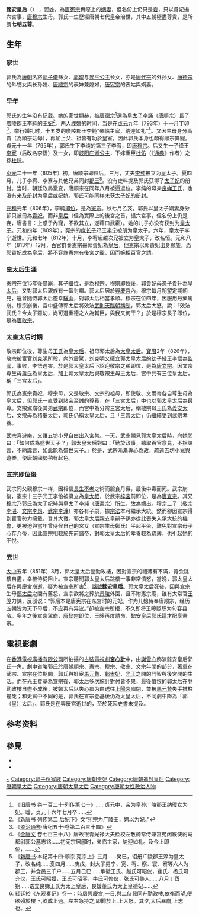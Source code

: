 {{主条目消歧义|'''懿安皇后'''重定向至此，此外'''懿安皇后'''亦可指[[明熹宗|明熹宗]][[孝哀悊皇后|皇后张氏]]}}
{{Otheruses
|subject=[[唐憲宗|唐憲宗]]皇后郭氏
|other=其他姓'''郭'''的皇后
|郭皇后}}
{{東亞女性歷史人物
|名稱=懿安皇后
|身份=太皇太后
|畫像=
|說明=
|姓=郭
|名=
|姓名=
|字=
|官職=
|封爵=
|位號=郡[[王妃|王妃]]、（?[[储君配偶|太子妃]]）、[[貴妃|貴妃]]、[[皇太后|皇太后]]、[[太皇太后|太皇太后]]
|封號=王妃→貴妃→太后→太皇太后
|御稱號=
|湯沐邑=
|徽號=
|宮號1=
|宮號2=
|神號=
|尊號=
|乳名=
|幼名=
|兒名=
|童名=
|小字=
|號=
|法號=
|院號=
|其他名號=
|出生年=
|出生地=
|婚年=贞元九年（793年）
|逝世年=[[大中_(唐朝)|大中]]五年（851年，71-72歲）
|逝世地=[[兴庆宫|兴庆宫]]
|諡號=懿安皇后
|墳墓=[[唐景陵|景陵]]外園
|父親=代國公[[郭曖|郭曖]]
|嫡母=
|母親=[[昇平公主|齊國昭懿公主]]
|夫=[[唐宪宗|憲宗章武皇帝李純]]
|婚姻名分=郡王妃、?[[储君配偶|太子妃]]、贵妃
|夫之父=順宗安皇帝[[李誦|李誦]]
|夫之母=[[莊憲皇后|莊憲皇后]]
|夫之嫡母=
|夫之元配=
|夫之正室=
|夫之繼室=
|夫之平妻=
|夫之側室=[[紀美人_(唐憲宗)|紀美人]]、[[孝明鄭皇后|鄭氏]]、[[杜秋娘|杜秋娘]]
|兄弟=[[郭釗|郭釗]]（兄） 郭鏦（兄）
|姊妹=李昭妻  *是姊是妹有爭議
|嫡兄弟=
|嫡姊妹=
|庶兄弟=
|庶姊妹=
|同胞兄弟=
|同胞姊妹=
|異母兄弟=
|異母姊妹=
|異父兄弟=
|異父姊妹=
|繼兄弟=
|繼姊妹=
|子=[[唐穆宗|穆宗文惠皇帝李恒]]、絳王[[李悟_(绛王)|李悟]]
|女=[[岐陽莊淑公主|岐陽莊淑公主]]李氏
|繼子=[[李宁_(唐朝)|惠昭太子]]李宁、宣宗獻文皇帝[[唐宣宗|李忱]]
|繼女=
|注釋=
|其他親屬=祖父: [[郭子儀|郭子儀]]<br>外祖父: [[唐代宗|代宗孝武皇帝李豫]]<br>媳婦:[[恭僖皇后|恭僖皇后]]、[[貞獻皇后|貞獻皇后]]、[[韦妃_(唐穆宗)|宣懿皇后]]<br>孫: [[唐敬宗|敬宗昭愍皇帝李湛]]、[[唐文宗|文宗昭獻皇帝李昂]]、[[唐武宗|武宗昭肅皇帝李炎]]、懷懿太子[[李凑|李凑]]、安王[[李溶|李溶]]、新安郡王李洙、高平郡王李滂<br>孫媳婦: [[郭贵妃_(唐敬宗)|郭贵妃]]、[[王德妃_(唐文宗)|王德妃]]、[[楊賢妃_(唐文宗)|楊賢妃]]、[[王才人_(唐武宗)|王贤妃]]<br>曾孫: 悼懷太子[[李普_(唐朝)|李普]]、梁王[[李休复|李休复]]、襄王[[李執中_(唐朝)|李执中]]、纪王[[李言扬|李言扬]]、陈王[[李成美|李成美]]、莊恪太子[[李永_(唐朝)|李永]]、蒋王[[李宗俭|李宗俭]]、杞王[[李峻_(唐朝)|李峻]]、益王[[李峴_(益王)|李岘]]、兗王[[李岐|李岐]]、德王[[李峄_(皇子)|李峄]]、昌王[[李嵯|李嵯]]
}}
'''懿安皇后'''（{{bd|8世纪||851年||catIdx=G}}）<!-- 生年无具体记载。如有发现，请提供来源。 -->，[[郭姓|郭姓]]，為[[唐宪宗|唐宪宗]]實際上的[[嫡妻|嫡妻]]，但名份上仍只是[[妾|妾]]，只以貴妃攝六宮事，[[唐穆宗|唐穆宗]]生母。郭氏一生歷經唐朝七代皇帝治世，其中五朝極盡尊貴，是所謂'''七朝五尊'''。

==生年==
=== 家世 ===
郭氏為[[唐朝|唐朝]]名將[[郭子儀|郭子儀]]孫女、[[郭曖|郭曖]]与[[昇平公主|昇平公主]]长女，亦是[[唐代宗|唐代宗]]的外孙女、[[唐德宗|唐德宗]]的外甥女與长孙媳、[[唐顺宗|唐顺宗]]的表妹兼媳婦，[[唐宪宗|唐宪宗]]的表姑與嫡妻。

=== 早年 ===

郭氏的生年没有记载。她的家世顯赫，被[[唐德宗|唐德宗]]<ref>《[[旧唐书|旧唐书]] 卷一百二十·列传第七十》......贞元中，帝为皇孙广陵郡王纳暧女为妃。暧，贞元十六年七月卒......</ref>選為[[储君|皇太子]][[唐顺宗|李誦]]（唐順宗）長子廣陵郡王李純的[[王妃|王妃]]<ref>《[[新唐书|新唐书]] 列传第二 后妃下》文“宪宗为广陵王，娉以为妃。”</ref>。两人成婚的时间，当是在[[貞元_(唐朝)|贞元]]九年（793年）十一月丁卯<ref>《[[资治通鉴|资治通鉴]]·唐纪五十·卷第二百三十四》</ref>。举行婚礼时，十五岁的廣陵郡王李純“亲临主家，纳迎如礼”<ref>《[[全唐文|全唐文]] 卷七百三十八》唐故银青光禄大夫检校左散骑常侍兼宫苑闲厩使驸马都尉郭公墓志铭......初宪宗居邸时，亲临主家，纳迎如礼。及今上即位，......</ref>。又因生母身分高貴（為順宗姑母），再加上父、祖皆有功於皇室，因此郭氏本身也頗得順宗異寵。貞元十一年（795年），郭氏生下李纯的第三子李宥，即[[唐穆宗|唐穆宗]]。后又生一子绛王[[李悟_(绛王)|李寮]]（后改名李悟）及一女，即[[岐阳庄淑公主|岐阳庄淑公主]]，下嫁重臣[[杜佑|杜佑]]（《[[通典|通典]]》作者）之孫[[杜悰|杜悰]]。

[[貞元_(唐朝)|贞元]]二十一年（805年）初，唐顺宗即位后，三月，丈夫[[唐宪宗|李纯]]被立为皇太子。夏四月，儿子李宥、李寮与其他兄弟同封[[郡王|郡王]]<ref>《[[新唐书|新唐书]]·本纪第十四·顺宗 宪宗上》三月......癸巳，诏册广陵郡王淳为皇太子，改名纯......夏四月......庚戌，封太子男宁、宽、宥、察、寰、寮等六人为郡王，并食邑三千户......五月己巳......承徽王氏、赵氏可昭仪，崔氏、杨氏可充仪，王氏可昭媛，王氏可昭容，牛氏可修仪，张氏可美人......八月丁酉朔......诰立良娣王氏为太上皇后，良媛董氏为太上皇德妃......</ref>。没有史料提及郭氏获得了[[太子妃|太子妃]]的册封。当时，朝廷政局激变，唐顺宗在同年八月被逼退位。李纯的母亲[[莊憲皇后|良娣王氏]]，也没有来及册封为皇后或妃嫔。郭氏可能同样未获[[太子妃|太子妃]]的册封。

[[元和_(唐朝)|元和]]元年（806年），李純[[即位|即位]]，是為[[唐宪宗|憲宗]]。秋七月乙亥，郭氏以皇太子嫡妻身分卻只被冊為[[貴妃|貴妃]]，而非[[皇后|皇后]]（但為實際上的後宮之首，攝六宮事，但名份上仍是妾，唐書言：上惑于內寵，不欲其立，遂藉口武霍）。她的儿子亦没有获封为[[储君|皇太子]]。元和四年（809年），宪宗的[[庶长子|庶长子]]邓王[[李宁_(唐朝)|李宁]]被册为皇太子。六年，皇太子李宁逝世。元和七年（812年）十月，李宥超越次兄被立为皇太子，改名恒。元和八年（813年）12月，百官群奏憲宗冊郭貴妃為[[皇后|皇后]]，但憲宗以郭貴妃出身顯族，恐郭貴妃成為皇后，將不容許憲宗有後宮之寵，因而婉拒百官之請。

=== 皇太后生涯 ===
憲宗在位15年後暴崩，其子繼位，是為[[唐穆宗|穆宗]]。穆宗即位後，郭貴妃[[母憑子貴|母憑子貴]]升為[[皇太后|皇太后]]，又對郭太后親族有一番封贈。郭太后居於[[興慶宮|興慶宮]]內，穆宗每月朔望定期朝見，還曾隨侍郭太后遊幸[[驪山|驪山]]，對郭太后相當孝順。穆宗在位四年，因服用丹藥駕崩。穆宗崩後，宮中盛傳郭太后將效法[[武則天|武則天]][[臨朝稱制|臨朝稱制]]，郭太后大怒，說：「效法武氏？今太子雖幼，尚可選重德之人為輔臣，與我又何干？」於是穆宗長子即位，是為[[唐敬宗|唐敬宗]]。

=== 太皇太后时期 ===
敬宗即位後，尊生母[[恭僖皇后|王氏]]為[[皇太后|皇太后]]、祖母郭太后為[[太皇太后|太皇太后]]。[[寶曆_(唐朝)|寶曆]]2年（826年），敬宗被宦官[[刘克明_(唐朝)|刘克明]]所殺，內外震驚，刘克明又擁立郭太皇太后的幼子絳王李悟為[[監國|監國]]，事败，李悟遇害。於是郭太皇太后下詔迎敬宗之弟即位，是為[[唐文宗|唐文宗]]。因文宗尊生母[[貞獻皇后|蕭氏]]為皇太后，加上郭太皇太后與敬宗生母王太后，宮中共有三位皇太后，稱「三宮太后」。

郭氏為憲宗貴妃、穆宗母，又是敬宗、文宗的祖母，即使敬、文兩帝各自尊生母為皇太后，但郭氏一直受到諸帝至誠的尊養，在「三宮太后」中也以郭太皇太后為最尊。文宗駕崩後其弟[[唐武宗|武宗]]即位，而宮中為分辨三宮太后，稱敬宗母王氏為[[恭僖皇后|義安太后]]，文宗母為[[貞獻皇后|積慶太后]]，郭氏仍稱太皇太后，且「三宮太后」仍繼續受到武宗孝養。

武宗喜遊樂，又讓五坊小兒自由出入宮禁。一天，武宗朝見郭太皇太后時，向她問曰：「如何成為盛世天子？」郭太皇太后對曰：「勤於政事，聽取百官意見，不拒諫言，不納讒言，如此能為盛世天子。」於是，武宗漸漸專心為政，疏遠五坊小兒與遊樂，使唐朝國勢稍有起色。

=== 宣宗即位後 ===
武宗同父親穆宗一样，因相信[[長生不老|長生不老]]之術而服食丹藥，最後中毒而死。武宗崩後，憲宗十三子光王李怡被擁立為[[皇太叔|皇太叔]]，於武宗[[梓宮|梓宮]]前即位，是為[[唐宣宗|唐宣宗]]。其兄[[唐穆宗|穆宗]]乃郭氏為太子妃時與皇太子李純（[[唐宪宗|唐憲宗]]）所生，故為嫡出。穆宗三子（[[唐敬宗|敬宗李湛]]、[[唐文宗|文宗李昂]]、[[唐武宗|武宗李瀍]]）亦各有子嗣，據[[宗法|宗法]]本可繼承大統。然而卻因宣宗得到宦官勢力擁戴，登其大寶。郭太皇太后親支皇嗣子孫亦從此喪失入承大統的機會，更被迫與當年曾侍候自己的宮女（宣宗生母鄭氏）平起平坐，難免對宣宗母子心存介蒂，因此宣宗相較於先前諸帝，對郭太皇太后的孝養較為疏薄，也引起她的不悅。

=== 去世 ===
[[大中_(唐朝)|大中]]五年（851年）3月，郭太皇太后登勤政樓，因對宣宗的禮薄有不滿，竟欲跳樓自盡，幸被侍從阻止。宣宗聽聞郭太皇太后跳樓一事非常憤怒，當晚，郭太皇太后在興慶宮崩逝，疑为被宣宗所害<ref>裴廷裕《东观奏记》卷一：時居興慶宮,一日,與二侍兒同升勤政樓,依衡而望,便欲殞於樓下,欲成上過。左右急持之,即聞於上,上大怒。其夕,太后暴崩,上志也。</ref>，[[諡號|諡號]]'''懿安皇后'''。郭太皇太后死後，因與宣宗生母[[孝明鄭皇后|鄭太后]]之間有舊怨，宣宗欲將之葬於[[唐景陵|景陵]]外園，且不祔憲宗廟，雖有太常官[[王皞|王皞]]力諫，反驳说：“郭后本是唐宪宗在东宫时的元妃，作为儿媳侍奉唐顺宗，经历五朝皆为天下母后，不应再有异议。”卻被宣宗所拒，不久即将王暤贬职为句容县令。多年之後宣宗駕崩，[[唐懿宗|唐懿宗]]即位，王皞再度請命，懿安皇后郭氏這才配享憲宗。

== 電視影劇 ==
在[[電視廣播有限公司|香港電視廣播有限公司]]所拍攝的[[古裝劇|古裝]][[電視劇|電視劇]]'''[[宮心計|宮心計]]'''中，由[[謝雪心|謝雪心]]飾演懿安皇后郭氏一角。劇中省略郭氏於唐朝順宗、憲宗、穆宗、敬宗、文宗年間的部分，著重在武宗、宣宗在位期間，郭氏與奸宦[[馬元贄|馬元贄]]、[[孝明鄭皇后|鄭太妃]]、[[唐宣宗|光王]]之間的鬥智與後宮間的生活。而在光王登基為宣宗後，郭太后多次施計對付皆不果，最後憤恨的郭太后在登勤政樓自盡不成後，被鄭太后以失心疯为由送往[[上阳宫遗址|上陽宮]]幽閉，並被[[馬元贄|馬元贄]]失手推柱撞死；和史實中不同的是，郭氏在宣宗登基後仍為太皇太后，不同劇中降為「郭（皇）太后」、郭氏是在興慶宮逝世的，至於死因史書未提及。

== 参考资料 ==
{{Reflist|2}}

== 參見 ==
*{{S|舊唐書/卷52}}
*{{S|新唐書/卷077}}

{{start box}}
{{s-before|[[莊憲皇后|莊憲皇后王氏]]}}
{{s-title|[[:Category:唐朝追封皇后|唐朝追封皇后]]|851年追諡}}
{{s-after|[[孝明鄭皇后|孝明皇后鄭氏]]}}
{{end box}}

{{唐朝皇后}}
{{唐宪宗皇室}}
{{Authority control}}
{{DEFAULTSORT:G}}
[[Category:郭姓|~]]
[[Category:郭子仪家族|Category:郭子仪家族]]
[[Category:唐朝贵妃|Category:唐朝贵妃]]
[[Category:唐朝追封皇后|Category:唐朝追封皇后]]
[[Category:唐朝皇太后|Category:唐朝皇太后]]
[[Category:唐朝太皇太后|Category:唐朝太皇太后]]
[[Category:唐朝女性政治人物|Category:唐朝女性政治人物]]